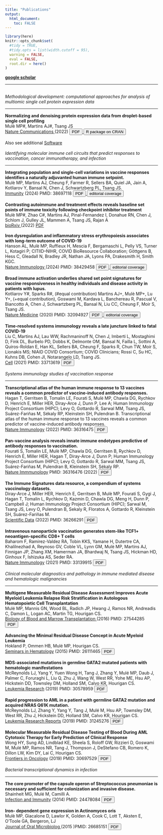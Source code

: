 ```yaml
---
title: "Publications"
output: 
  html_document:
    toc: FALSE
---
```


```r
library(here)
knitr::opts_chunk$set(
  #tidy = TRUE,
  #tidy.opts = list(width.cutoff = 95),
  warning = FALSE, 
  eval = FALSE,
  root.dir = here()
)
```

**[google scholar](https://scholar.google.com/citations?user=eDbDGyIAAAAJ&hl=en)**

--- 

<br>
*Methodological development: computational approaches for analysis of multiomic single cell protein expression data*
<hr>
**Normalizing and denoising protein expression data from droplet-based single cell profiling** <br>
Mulè MP#, Martins AJ#, Tsang JS 
<br> <u> Nature Communications </u> (2022) <a href="/man/pdf/dsb_paper_2022.pdf"> <button>PDF</button> </a> </u> <a href="https://github.com/niaid/dsb"> <button>R package on CRAN</button> </a>
<br>
<br>
Also see additional [Software](https://mattpm.net/dsb.ref.html)
<br>
<br>
*Identifying molecular immune cell circuits that predict responses to vaccination, cancer immunotherapy, and infection*
<hr>
**Integrating population and single-cell variations in vaccine responses identifies a naturally adjuvanted human immune setpoint.**<br> Mulè MP, Martins AJ, Cheung F, Farmer R, Sellers BA, Quiel JA, Jain A, Kotliarov Y, Bansal N, Chen J, Schwartzberg PL, Tsang JS. 
<br> <u>Immunity</u> (2024) PMID: 38697118 <a href="/man/pdf/natural_adjuvant_immunity_2024.pdf"> <button>PDF</button> </a> <a href="/man/pdf/immunity_2024_editorial.pdf"> <button>editorial coverage</button> </a>
<br>
<br>
**Contrasting autoimmune and treatment effects reveals baseline set points of immune toxicity following checkpoint inhibitor treatment** <br> 
Mulè MP#, Zhao C#, Martins AJ, Pinal-Fernandez I, Donahue RN, Chen J, Schlom J, Gulley JL, Mammen A, Tsang JS, Rajan A 
<br> <u>bioRxiv </u> (2022) [PDF](https://doi.org/10.1101/2022.06.05.494592)
<br>
<br>
**Iron dysregulation and inflammatory stress erythropoiesis associates with long-term outcome of COVID-19** <br>
Hanson AL, Mulè MP, Ruffieux H, Mescia F, Bergamaschi L, Pelly VS, Turner L, Kotagiri P; CITIID–NIHR, COVID BioResource Collaboration; Göttgens B, Hess C, Gleadall N, Bradley JR, Nathan JA, Lyons PA, Drakesmith H, Smith KGC.
<br> <u> Nature Immunology </u> (2024) PMID: 38429458 <a href="/man/pdf/iron_covid_2024.pdf"> <button>PDF</button> </a> <a href="/man/pdf/iron_covid_editorial.pdf"> <button>editorial coverage</button> </a>
<br>
<br>
**Broad immune activation underlies shared set point signatures for vaccine responsiveness in healthy individuals and disease activity in patients with lupus.**<br>
Kotliarov Y#, Sparks R#, (#equal contribution) Martins AJ+, Mulè MP+, Lu Y+, (+equal contribution), Goswami M, Kardava L, Banchereau R, Pascual V, Biancotto A, Chen J, Schwartzberg PL, Bansal N, Liu CC, Cheung F, Moir S, Tsang JS. 
<br> <u>Nature Medicine</u> (2020) PMID: 32094927 <a href="/man/pdf/shared_setpoint_natmed_2020.pdf"> <button>PDF</button> <a href="/man/pdf/shared_setpoint_editorial.pdf"> <button>editorial coverage</button> </a>  </a> 
<br>
<br>
**Time-resolved systems immunology reveals a late juncture linked to fatal COVID-19** <br>
Liu C, Martins AJ, Lau WW, Rachmaninoff N, Chen J, Imberti L, Mostaghimi D, Fink DL, Burbelo PD, Dobbs K, Delmonte OM, Bansal N, Failla L, Sottini A, Quiros-Roldan E, Han KL, Sellers BA, Cheung F, Sparks R, Chun TW, Moir S, Lionakis MS; NIAID COVID Consortium; COVID Clinicians; Rossi C, Su HC, Kuhns DB, Cohen JI, Notarangelo LD, Tsang JS.
<br> <u>Cell</u> (2021) PMID: 33713619 <a href="https://www.cell.com/action/showPdf?pii=S0092-8674%2821%2900168-9"> <button>PDF</button> </a>
<br>
<br>
*Systems immunology studies of vaccination response* 
<hr>
**Transcriptional atlas of the human immune response to 13 vaccines reveals a common predictor of vaccine-induced antibody responses.** <br>Hagan T, Gerritsen B, Tomalin LE, Fourati S, Mulè MP, Chawla DG, Rychkov D, Henrich E, Miller HER, Diray-Arce J, Dunn P, Lee A; Human Immunology Project Consortium (HIPC); Levy O, Gottardo R, Sarwal MM, Tsang JS, Suárez-Fariñas M, Sékaly RP, Kleinstein SH, Pulendran B. Transcriptional atlas of the human immune response to 13 vaccines reveals a common predictor of vaccine-induced antibody responses. 
<br> <u>Nature Immunology</u> (2022) PMID: 36316475 <a href="https://pubmed.ncbi.nlm.nih.gov/36316475/"> <button>PDF</button> </a>
<br>
<br>
**Pan-vaccine analysis reveals innate immune endotypes predictive of antibody responses to vaccination.**<br>
Fourati S, Tomalin LE, Mulè MP, Chawla DG, Gerritsen B, Rychkov D, Henrich E, Miller HER, Hagan T, Diray-Arce J, Dunn P; Human Immunology Project Consortium (HIPC); Levy O, Gottardo R, Sarwal MM, Tsang JS, Suárez-Fariñas M, Pulendran B, Kleinstein SH, Sékaly RP.
<br> <u>Nature Immmunology</u> PMID: 36316476 (2022) <a href="https://www.ncbi.nlm.nih.gov/pmc/articles/PMC9747610/"> <button>PDF</button> </a>
<br>
<br>
**The Immune Signatures data resource, a compendium of systems vaccinology datasets.**  
Diray-Arce J, Miller HER, Henrich E, Gerritsen B, Mulè MP, Fourati S, Gygi J, Hagan T, Tomalin L, Rychkov D, Kazmin D, Chawla DG, Meng H, Dunn P, Campbell J; Human Immunology Project Consortium (HIPC); Sarwal M, Tsang JS, Levy O, Pulendran B, Sekaly R, Floratos A, Gottardo R, Kleinstein SH, Suárez-Fariñas M. 
<br> <u>Scientific Data</u> (2022) PMID: 36266291 <a href="https://www.nature.com/articles/s41597-022-01714-7"> <button>PDF</button> </a>
<br>
<br>
**Intravenous nanoparticle vaccination generates stem-like TCF1+ neoantigen-specific CD8+ T cells** <br>
Baharom F, Ramirez-Valdez RA, Tobin KKS, Yamane H, Dutertre CA, Khalilnezhad A, Reynoso GV, Coble VL, Lynn GM, Mulè MP, Martins AJ, Finnigan JP, Zhang XM, Hamerman JA, Bhardwaj N, Tsang JS, Hickman HD, Ginhoux F, Ishizuka AS, Seder RA.
<br> <u>Nature Immunology</u> (2021) PMID: 33139915 <a href="/man/pdf/neoantigen_vaccine_2021.pdf"> <button>PDF</button> </a>
<br>
<br>
*Clinical molecular diagnostics and pathology in immune mediated disease and hematologic malignancies*
<hr>
**Multigene Measurable Residual Disease Assessment Improves Acute Myeloid Leukemia Relapse Risk Stratification in Autologous Hematopoietic Cell Transplantation** <br>
Mulé MP, Mannis GN, Wood BL, Radich JP, Hwang J, Ramos NR, Andreadis C, Damon L, Logan AC, Martin TG, Hourigan CS. 
<br><u>Biology of Blood and Marrow Transplantation </u> (2016) PMID: 27544285 <a href="/man/pdf/automrd_BBMT_2016.pdf"> <button>PDF</button> </a>
<br>
<br>
**Advancing the Minimal Residual Disease Concept in Acute Myeloid Leukemia** <br>
Hokland P, Ommen HB, Mulé MP, Hourigan CS. 
<br> <u>Seminars in Hematology</u> (2015) PMID: 26111465 <a href="/man/pdf/advancing_mrd_seminars_hematology_2015.pdf"> <button>PDF</button> </a> 
<br>
<br>
**MDS-associated mutations in germline GATA2 mutated patients with hematologic manifestations**<br>
McReynolds LJ, Yang Y, Yuen Wong H, Tang J, Zhang Y, Mulé MP, Daub J, Palmer C, Foruraghi L, Liu Q, Zhu J, Wang W, West RR, Yohe ME, Hsu AP, Hickstein DD, Townsley DM, Holland SM, Calvo KR, Hourigan CS.
<br> <u>Leukemia Research</u> (2019) PMID: 30578959 <a href="/man/pdf/GATA2_cohort_2019.pdf"> <button>PDF</button> </a>
<br>
<br>
**Rapid progression to AML in a patient with germline GATA2 mutation and acquired NRAS Q61K mutation.** <br>
McReynolds LJ, Zhang Y, Yang Y, Tang J, Mulé M, Hsu AP, Townsley DM, West RR, Zhu J, Hickstein DD, Holland SM, Calvo KR, Hourigan CS.
<br> <u>Leukemia Research Reports</u> (2019) PMID: 31245276 <a href="/man/pdf/GATA2_AML_2019.pdf"> <button>PDF</button> </a> 
<br>
<br>
**Molecular Measurable Residual Disease Testing of Blood During AML Cytotoxic Therapy for Early Prediction of Clinical Response** <br>
Wong HY, Sung AD, Lindblad KE, Sheela S, Roloff GW, Rizzieri D, Goswami M, Mulé MP, Ramos NR, Tang J, Thompson J, DeStefano CB, Romero K, Dillon LW, Kim DY, Lai C, Hourigan CS. 
<br> <u>Frontiers in Oncology</u> (2019) PMID: 30697529 <a href="/man/pdf/early_mrd_frontiers_2019.pdf"> <button>PDF</button> </a> 
<br>
<br>
*Bacterial transcriptional dynamics in infection*
<hr>
**The core promoter of the capsule operon of Streptococcus pneumoniae is necessary and sufficient for colonization and invasive disease.**<br>
Shainheit MG, Mulé M, Camilli A. 
<br> <u>Infection and Immunity</u> (2014) PMID: 24478084 <a href="https://www.ncbi.nlm.nih.gov/pmc/articles/PMC3911406/pdf/zii694.pdf"> <button>PDF</button> </a>
<br>
<br>
**Iron- dependent gene expression in Actinomyces oris** <br>
Mulè MP, Giacalone D, Lawlor K, Golden A, Cook C, Lott T, Aksten E, O’Toole GA, Bergeron, LJ
<br> <u> Journal of Oral Microbiolog </u> (2015 )PMID: 26685151 <a href="https://www.ncbi.nlm.nih.gov/pmc/articles/PMC4684579/pdf/JOM-7-29800.pdf"> <button>PDF</button> </a>
<br>
<br>